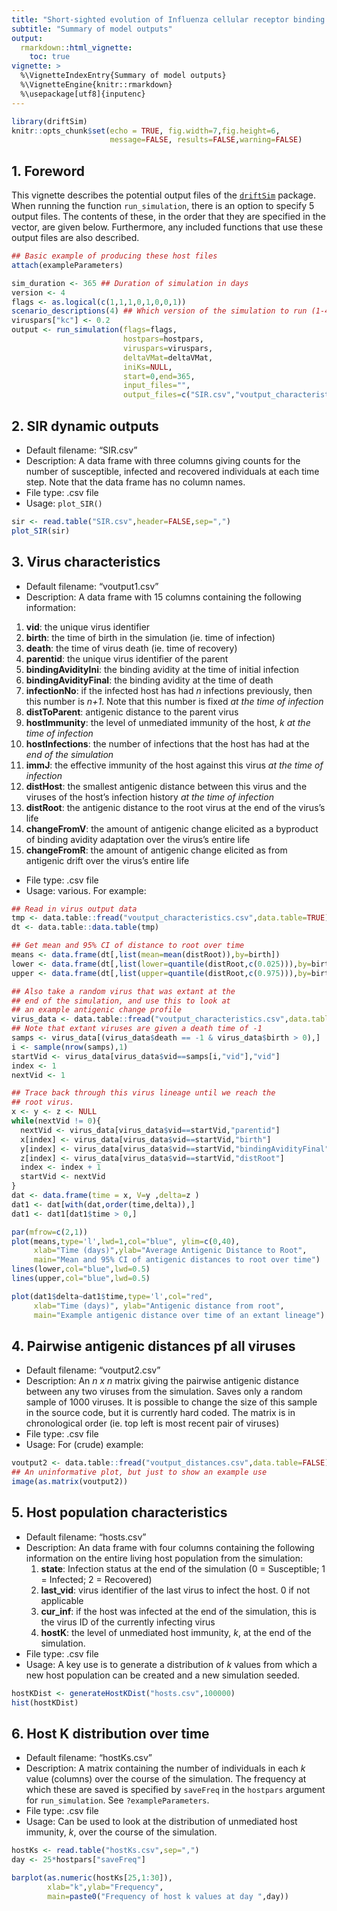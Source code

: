 ```yaml
---
title: "Short-sighted evolution of Influenza cellular receptor binding avidity shapes influenza epidemic dynamics"
subtitle: "Summary of model outputs"
output: 
  rmarkdown::html_vignette:
    toc: true
vignette: >
  %\VignetteIndexEntry{Summary of model outputs}
  %\VignetteEngine{knitr::rmarkdown}
  %\usepackage[utf8]{inputenc}
---
```


```r
library(driftSim)
knitr::opts_chunk$set(echo = TRUE, fig.width=7,fig.height=6,
                      message=FALSE, results=FALSE,warning=FALSE)


```
## 1. Foreword
This vignette describes the potential output files of the [`driftSim`](http://www.github.com/jameshay218/driftSim) package. When running the function `run_simulation`, there is an option to specify 5 output files. The contents of these, in the order that they are specified in the vector, are given below. Furthermore, any included functions that use these output files are also described.
```r
## Basic example of producing these host files
attach(exampleParameters)

sim_duration <- 365 ## Duration of simulation in days
version <- 4
flags <- as.logical(c(1,1,1,0,1,0,0,1))
scenario_descriptions(4) ## Which version of the simulation to run (1-4)
viruspars["kc"] <- 0.2
output <- run_simulation(flags=flags, 
                         hostpars=hostpars, 
                         viruspars=viruspars, 
                         deltaVMat=deltaVMat,
                         iniKs=NULL,
                         start=0,end=365,
                         input_files="",
                         output_files=c("SIR.csv","voutput_characteristics.csv","voutput_distances.csv","hosts.csv","hostKs.csv"),                                   VERBOSE=TRUE,scenario=4)
```


## 2. SIR dynamic outputs
* Default filename: "SIR.csv"
* Description: A data frame with three columns giving counts for the number of susceptible, infected and recovered individuals at each time step. Note that the data frame has no column names.
* File type: .csv file
* Usage: `plot_SIR()`

```r
sir <- read.table("SIR.csv",header=FALSE,sep=",")
plot_SIR(sir)
```

## 3. Virus characteristics
* Default filename: "voutput1.csv"
* Description: A data frame with 15 columns containing the following information:

1. **vid**: the unique virus identifier
2. **birth**: the time of birth in the simulation (ie. time of infection)
3. **death**: the time of virus death (ie. time of recovery)
4. **parentid**: the unique virus identifier of the parent
5. **bindingAvidityIni**: the binding avidity at the time of initial infection
6. **bindingAvidityFinal**: the binding avidity at the time of death
7. **infectionNo**: if the infected host has had *n* infections previously, then this number is *n+1*. Note that this number is fixed *at the time of infection*
8. **distToParent**: antigenic distance to the parent virus
9. **hostImmunity**: the level of unmediated immunity of the host, $k$ *at the time of infection*
10. **hostInfections**: the number of infections that the host has had at the *end of the simulation*
11. **immJ**: the effective immunity of the host against this virus *at the time of infection*
12. **distHost**: the smallest antigenic distance between this virus and the viruses of the host's infection history *at the time of infection*
13. **distRoot**: the antigenic distance to the root virus at the end of the virus's life
14. **changeFromV**: the amount of antigenic change elicited as a byproduct of binding avidity adaptation over the virus's entire life
15. **changeFromR**: the amount of antigenic change elicited as from antigenic drift over the virus's entire life
* File type: .csv file
* Usage: various. For example:

```r
## Read in virus output data
tmp <- data.table::fread("voutput_characteristics.csv",data.table=TRUE)
dt <- data.table::data.table(tmp)

## Get mean and 95% CI of distance to root over time
means <- data.frame(dt[,list(mean=mean(distRoot)),by=birth])
lower <- data.frame(dt[,list(lower=quantile(distRoot,c(0.025))),by=birth])
upper <- data.frame(dt[,list(upper=quantile(distRoot,c(0.975))),by=birth])

## Also take a random virus that was extant at the
## end of the simulation, and use this to look at
## an example antigenic change profile
virus_data <- data.table::fread("voutput_characteristics.csv",data.table=FALSE)
## Note that extant viruses are given a death time of -1
samps <- virus_data[(virus_data$death == -1 & virus_data$birth > 0),]
i <- sample(nrow(samps),1)
startVid <- virus_data[virus_data$vid==samps[i,"vid"],"vid"]
index <- 1
nextVid <- 1

## Trace back through this virus lineage until we reach the
## root virus.
x <- y <- z <- NULL
while(nextVid != 0){
  nextVid <- virus_data[virus_data$vid==startVid,"parentid"]
  x[index] <- virus_data[virus_data$vid==startVid,"birth"]
  y[index] <- virus_data[virus_data$vid==startVid,"bindingAvidityFinal"]
  z[index] <- virus_data[virus_data$vid==startVid,"distRoot"]
  index <- index + 1
  startVid <- nextVid
}
dat <- data.frame(time = x, V=y ,delta=z )
dat1 <- dat[with(dat,order(time,delta)),]
dat1 <- dat1[dat1$time > 0,]

par(mfrow=c(2,1))
plot(means,type='l',lwd=1,col="blue", ylim=c(0,40),
     xlab="Time (days)",ylab="Average Antigenic Distance to Root",
     main="Mean and 95% CI of antigenic distances to root over time")
lines(lower,col="blue",lwd=0.5)
lines(upper,col="blue",lwd=0.5)

plot(dat1$delta~dat1$time,type='l',col="red",
     xlab="Time (days)", ylab="Antigenic distance from root",
     main="Example antigenic distance over time of an extant lineage")
```
          
## 4. Pairwise antigenic distances pf all viruses
* Default filename: "voutput2.csv"
* Description: An *n x n* matrix giving the pairwise antigenic distance between any two viruses from the simulation. Saves only a random sample of 1000 viruses. It is possible to change the size of this sample in the source code, but it is currently hard coded. The matrix is in chronological order (ie. top left is most recent pair of viruses)
* File type: .csv file
* Usage: For (crude) example:
```r
voutput2 <- data.table::fread("voutput_distances.csv",data.table=FALSE)
## An uninformative plot, but just to show an example use
image(as.matrix(voutput2))
```


## 5. Host population characteristics
* Default filename: "hosts.csv"
* Description: An data frame with four columns containing the following information on the entire living host population from the simulation:
    1. **state**: Infection status at the end of the simulation (0 = Susceptible; 1 = Infected; 2 = Recovered)
    2. **last_vid**: virus identifier of the last virus to infect the host. 0 if not applicable
    3. **cur_inf**: if the host was infected at the end of the simulation, this is the virus ID of the currently infecting virus
    4. **hostK**: the level of unmediated host immunity, $k$, at the end of the simulation.
* File type: .csv file
* Usage: A key use is to generate a distribution of $k$ values from which a new host population can be created and a new simulation seeded.
```r
hostKDist <- generateHostKDist("hosts.csv",100000)
hist(hostKDist)
```

## 6. Host K distribution over time
* Default filename: "hostKs.csv"
* Description: A matrix containing the number of individuals in each $k$ value (columns) over the course of the simulation. The frequency at which these are saved is specified by `saveFreq` in the `hostpars` argument for `run_simulation`. See `?exampleParameters`.
* File type: .csv file
* Usage: Can be used to look at the distribution of unmediated host immunity, $k$, over the course of the simulation.
```r
hostKs <- read.table("hostKs.csv",sep=",")
day <- 25*hostpars["saveFreq"]

barplot(as.numeric(hostKs[25,1:30]),
        xlab="k",ylab="Frequency",
        main=paste0("Frequency of host k values at day ",day))
```